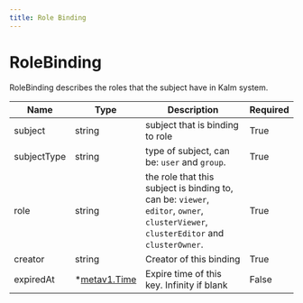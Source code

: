 ```yaml
---
title: Role Binding
---
```


# RoleBinding

RoleBinding describes the roles that the subject have in Kalm system.

| Name      | Type                                                         | Description                        | Required |
| --------- | ------------------------------------------------------------ | ---------------------------------- | -------- |
| subject | string | subject that is binding to role | True |
| subjectType | string | type of subject, can be: `user` and `group`. | True |
| role | string | the role that this subject is binding to, can be: `viewer`, `editor`, `owner`, `clusterViewer`, `clusterEditor` and `clusterOwner`. | True |
| creator | string | Creator of this binding | True |
| expiredAt | *[metav1.Time](https://pkg.go.dev/k8s.io/apimachinery/pkg/apis/meta/v1#Time) | Expire time of this key. Infinity if blank | False |

